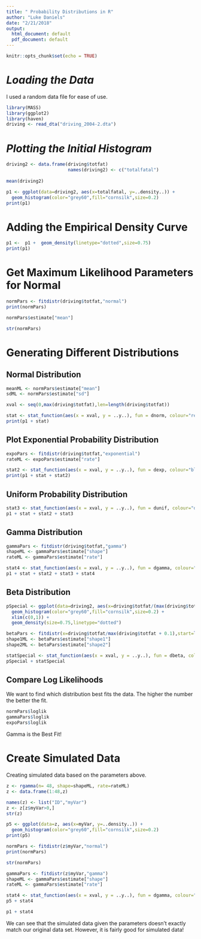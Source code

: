 ```yaml
---
title: " Probability Distributions in R"
author: "Luke Daniels"
date: "2/21/2018"
output:
  html_document: default
  pdf_document: default
---
```


```r
knitr::opts_chunk$set(echo = TRUE)
```

# *Loading the Data*
I used a random data file for ease of use.  

```r
library(MASS)
library(ggplot2)
library(haven) 
driving <- read_dta("driving_2004-2.dta")

```

# *Plotting the Initial Histogram*

```r
driving2 <- data.frame(driving$totfat)
                       names(driving2) <- c("totalfatal")
      
mean(driving2) 

p1 <- ggplot(data=driving2, aes(x=totalfatal, y=..density..)) +
  geom_histogram(color="grey60",fill="cornsilk",size=0.2) 
print(p1)
```


# **Adding the Empirical Density Curve**
 
```r

p1 <-  p1 +  geom_density(linetype="dotted",size=0.75)
print(p1)

```

# **Get Maximum Likelihood Parameters for Normal** 

```r
normPars <- fitdistr(driving$totfat,"normal")
print(normPars)

normPars$estimate["mean"]

str(normPars)
```
# **Generating Different Distributions**

## **Normal Distribution**

```r
meanML <- normPars$estimate["mean"]
sdML <- normPars$estimate["sd"]

xval <- seq(0,max(driving$totfat),len=length(driving$totfat))

stat <- stat_function(aes(x = xval, y = ..y..), fun = dnorm, colour="red", n = length(driving$totfat), args = list(mean = meanML, sd = sdML))
print(p1 + stat)
```


## **Plot Exponential Probability Distribution**

 
```r
expoPars <- fitdistr(driving$totfat,"exponential")
rateML <- expoPars$estimate["rate"]

stat2 <- stat_function(aes(x = xval, y = ..y..), fun = dexp, colour="blue", n = length(driving$totfat), args = list(rate=rateML))
print(p1 + stat + stat2)
```


## **Uniform Probability Distribution** 

```r
stat3 <- stat_function(aes(x = xval, y = ..y..), fun = dunif, colour="darkgreen", n = length(driving$totfat), args = list(min=min(driving$totfat), max=max(driving$totfat)))
p1 + stat + stat2 + stat3
```

## **Gamma Distribution**

```r
gammaPars <- fitdistr(driving$totfat,"gamma")
shapeML <- gammaPars$estimate["shape"]
rateML <- gammaPars$estimate["rate"]

stat4 <- stat_function(aes(x = xval, y = ..y..), fun = dgamma, colour="brown", n = length(driving$totfat), args = list(shape=shapeML, rate=rateML))
p1 + stat + stat2 + stat3 + stat4
```


## **Beta Distribution** 

```r
pSpecial <- ggplot(data=driving2, aes(x=driving$totfat/(max(driving$totfat + 0.1)), y=..density..)) +
  geom_histogram(color="grey60",fill="cornsilk",size=0.2) + 
  xlim(c(0,1)) +
  geom_density(size=0.75,linetype="dotted")

betaPars <- fitdistr(x=driving$totfat/max(driving$totfat + 0.1),start=list(shape1=1,shape2=2),"beta")
shape1ML <- betaPars$estimate["shape1"]
shape2ML <- betaPars$estimate["shape2"]

statSpecial <- stat_function(aes(x = xval, y = ..y..), fun = dbeta, colour="orchid", n = length(driving$totfat), args = list(shape1=shape1ML,shape2=shape2ML))
pSpecial + statSpecial
```

## **Compare Log Likelihoods**

We want to find which distribution best fits the data.  The higher the number the better the fit. 

```r
normPars$loglik 
gammaPars$loglik 
expoPars$loglik

```

Gamma is the Best Fit! 

# **Create Simulated Data**

Creating simulated data based on the parameters above. 

```r
z <- rgamma(n= 48, shape=shapeML, rate=rateML) 
z <- data.frame(1:48,z)

names(z) <- list("ID","myVar")
z <- z[z$myVar>0,]
str(z)

p5 <- ggplot(data=z, aes(x=myVar, y=..density..)) +
  geom_histogram(color="grey60",fill="cornsilk",size=0.2) 
print(p5)

normPars <- fitdistr(z$myVar,"normal")
print(normPars)

str(normPars)

gammaPars <- fitdistr(z$myVar,"gamma")
shapeML <- gammaPars$estimate["shape"]
rateML <- gammaPars$estimate["rate"]

stat4 <- stat_function(aes(x = xval, y = ..y..), fun = dgamma, colour="brown", n = length(z$myVar), args = list(shape=shapeML, rate=rateML))
p5 + stat4

p1 + stat4

```

We can see that the simulated data given the parameters doesn't exactly match our original data set.  However, it is fairly good for simulated data! 
